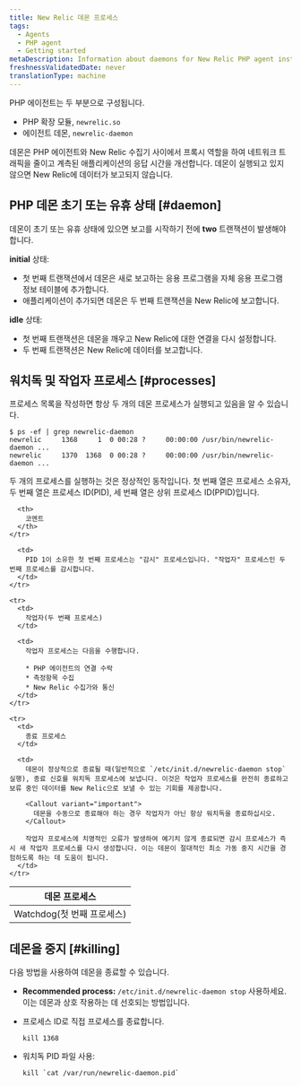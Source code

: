 ```yaml
---
title: New Relic 데몬 프로세스
tags:
  - Agents
  - PHP agent
  - Getting started
metaDescription: Information about daemons for New Relic PHP agent installations prior to 3.0.
freshnessValidatedDate: never
translationType: machine
---
```


PHP 에이전트는 두 부분으로 구성됩니다.

* PHP 확장 모듈, `newrelic.so`
* 에이전트 데몬, `newrelic-daemon`

데몬은 PHP 에이전트와 New Relic 수집기 사이에서 프록시 역할을 하여 네트워크 트래픽을 줄이고 계측된 애플리케이션의 응답 시간을 개선합니다. 데몬이 실행되고 있지 않으면 New Relic에 데이터가 보고되지 않습니다.

## PHP 데몬 초기 또는 유휴 상태 [#daemon]

데몬이 초기 또는 유휴 상태에 있으면 보고를 시작하기 전에 <DNT>**two**</DNT> 트랜잭션이 발생해야 합니다.

<DNT>**initial**</DNT> 상태:

* 첫 번째 트랜잭션에서 데몬은 새로 보고하는 응용 프로그램을 자체 응용 프로그램 정보 테이블에 추가합니다.
* 애플리케이션이 추가되면 데몬은 두 번째 트랜잭션을 New Relic에 보고합니다.

<DNT>**idle**</DNT> 상태:

* 첫 번째 트랜잭션은 데몬을 깨우고 New Relic에 대한 연결을 다시 설정합니다.
* 두 번째 트랜잭션은 New Relic에 데이터를 보고합니다.

## 워치독 및 작업자 프로세스 [#processes]

프로세스 목록을 작성하면 항상 두 개의 데몬 프로세스가 실행되고 있음을 알 수 있습니다.

```
$ ps -ef | grep newrelic-daemon
newrelic     1368     1  0 00:28 ?     00:00:00 /usr/bin/newrelic-daemon ...
newrelic     1370  1368  0 00:28 ?     00:00:00 /usr/bin/newrelic-daemon ...
```

두 개의 프로세스를 실행하는 것은 정상적인 동작입니다. 첫 번째 열은 프로세스 소유자, 두 번째 열은 프로세스 ID(PID), 세 번째 열은 상위 프로세스 ID(PPID)입니다.

<table>
  <thead>
    <tr>
      <th style={{ width: "200px" }}>
        데몬 프로세스
      </th>

      <th>
        코멘트
      </th>
    </tr>
  </thead>

  <tbody>
    <tr>
      <td>
        Watchdog(첫 번째 프로세스)
      </td>

      <td>
        PID 1이 소유한 첫 번째 프로세스는 "감시" 프로세스입니다. "작업자" 프로세스인 두 번째 프로세스를 감시합니다.
      </td>
    </tr>

    <tr>
      <td>
        작업자(두 번째 프로세스)
      </td>

      <td>
        작업자 프로세스는 다음을 수행합니다.

        * PHP 에이전트의 연결 수락
        * 측정항목 수집
        * New Relic 수집가와 통신
      </td>
    </tr>

    <tr>
      <td>
        종료 프로세스
      </td>

      <td>
        데몬이 정상적으로 종료될 때(일반적으로 `/etc/init.d/newrelic-daemon stop` 실행), 종료 신호를 워치독 프로세스에 보냅니다. 이것은 작업자 프로세스를 완전히 종료하고 보류 중인 데이터를 New Relic으로 보낼 수 있는 기회를 제공합니다.

        <Callout variant="important">
          데몬을 수동으로 종료해야 하는 경우 작업자가 아닌 항상 워치독을 종료하십시오.
        </Callout>

        작업자 프로세스에 치명적인 오류가 발생하여 예기치 않게 종료되면 감시 프로세스가 즉시 새 작업자 프로세스를 다시 생성합니다. 이는 데몬이 절대적인 최소 가동 중지 시간을 경험하도록 하는 데 도움이 됩니다.
      </td>
    </tr>
  </tbody>
</table>

## 데몬을 중지 [#killing]

다음 방법을 사용하여 데몬을 종료할 수 있습니다.

* <DNT>**Recommended process:**</DNT> `/etc/init.d/newrelic-daemon stop` 사용하세요. 이는 데몬과 상호 작용하는 데 선호되는 방법입니다.

* 프로세스 ID로 직접 프로세스를 종료합니다.

  ```
  kill 1368
  ```

* 워치독 PID 파일 사용:

  ```
  kill `cat /var/run/newrelic-daemon.pid`
  ```